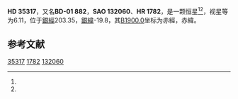 {{Starbox begin
| name = HD 35317
}}
{{Starbox observe
| epoch = [[J2000.0|J2000.0]]
| constell = {{星座名待查}}<ref name=SIMBAD>{{cite web
 | url=http://simbad.u-strasbg.fr/simbad/sim-id?Ident=HR+1782
 | title=Pulsating variable Star
 | publisher=Centre de Données astronomiques de Strasbourg
 | work=SIMBAD
 | accessdate=2012-07-13
 | archive-date=2016-03-18
 | archive-url=https://web.archive.org/web/20160318223315/http://simbad.u-strasbg.fr/simbad/sim-id?Ident=HR+1782
 | dead-url=no
 }}</ref><ref name=DATA>{{cite web
 | url=http://vizier.u-strasbg.fr/viz-bin/VizieR-5?-out.add=.&-source=5050&-corr=PK=HR&-out.max=9999&HR=1782
 | title=VizieR Detailed Page
 | accessdate=2012-07-13
 | archive-date=2016-03-04
 | archive-url=https://web.archive.org/web/20160304194819/http://vizier.u-strasbg.fr/viz-bin/VizieR-5?-out.add=.&-source=5050&-corr=PK=HR&-out.max=9999&HR=1782
 | dead-url=no
 }}</ref>
| 星官 = 
| ra = {{RA|5|23|51.4}}<ref name=SIMBAD /><ref name=DATA />
| dec = {{DEC|-0|52|2}}<ref name=SIMBAD /><ref name=DATA />
| appmag_v = 6.11<ref name=SIMBAD /><ref name=DATA />
}}
{{Starbox character
| class = F7V<ref name=SIMBAD /><ref name=DATA />
| b-v = 0.5<ref name=SIMBAD /><ref name=DATA />
| u-b = 0.01<ref name=SIMBAD /><ref name=DATA />
| r-i = <ref name=SIMBAD /><ref name=DATA />
| variable = 
}}
{{Starbox astrometry
| radial_v = 0.01
| prop_mo_ra = 45
| parallax = 0.021
| p_error =
}}
{{Starbox catalog
| names =BD-01 882，[[SAO星表|SAO]] 132060，[[HD星表|HD]] 35317，[[HR星表|HR]] 1782}}
{{Starbox reference |Simbad=HR+1782}}
{{Starbox end}}

'''HD 35317'''，又名'''BD-01 882'''，'''SAO 132060'''、'''HR 1782'''，是一颗恒星<ref name=SIMBAD /><ref name=DATA />，视星等为6.11，位于[[銀道座標系|銀經]]203.35，[[銀道座標系|銀緯]]-19.8，其[[B1900.0|B1900.0]]坐标为赤經{{RA|5|18|46.1}}，赤緯{{DEC|-0|-19.8|38}}。

== 参考文献 ==
{{reflist}}

{{star-stub}}

[[Category:HD和HDE天體|35317]]
[[Category:HR天體|1782]]
[[Category:SAO天體|132060]]